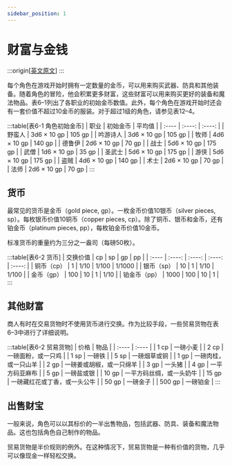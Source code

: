 ```yaml
---
sidebar_position: 1
---
```


# 财富与金钱

:::origin[[英文原文](https://www.aonprd.com/Rules.aspx?ID=106)]
:::

每个角色在游戏开始时拥有一定数量的金币，可以用来购买武器、防具和其他装备。随着角色的冒险，他会积累更多财富，这些财富可以用来购买更好的装备和魔法物品。表6–1列出了各职业的初始金币数值。此外，每个角色在游戏开始时还会有一套价值不超过10金币的服装。对于超过1级的角色，请参见表12–4。

:::table[表6-1 角色初始金币]
| 职业 | 初始金币 | 平均值 |
| :---- | :----: | :----: |
| 野蛮人 | 3d6 × 10 gp | 105 gp |
| 吟游诗人 | 3d6 × 10 gp | 105 gp |
| 牧师 | 4d6 × 10 gp | 140 gp |
| 德鲁伊 | 2d6 × 10 gp | 70 gp |
| 战士 | 5d6 × 10 gp | 175 gp |
| 武僧 | 1d6 × 10 gp | 35 gp |
| 圣武士 | 5d6 × 10 gp | 175 gp |
| 游侠 | 5d6 × 10 gp | 175 gp |
| 盗贼 | 4d6 × 10 gp | 140 gp |
| 术士 | 2d6 × 10 gp | 70 gp |
| 法师 | 2d6 × 10 gp | 70 gp |
:::

## 货币

最常见的货币是金币（gold piece, gp）。一枚金币价值10银币（silver pieces, sp）。每枚银币价值10铜币（copper pieces, cp）。除了铜币、银币和金币，还有铂金币（platinum pieces, pp），每枚铂金币价值10金币。

标准货币的重量约为三分之一盎司（每磅50枚）。

:::table[表6-2 货币]
| 交换价值 | cp | sp | gp | pp |
| :---- | :----: | :----: | :----: | :----: |
| 铜币（cp） | 1 | 1/10 | 1/100 | 1/1000 |
| 银币（sp） | 10 | 1 | 1/10 | 1/100 |
| 金币（gp） | 100 | 10 | 1 | 1/10 |
| 铂金币（pp） | 1000 | 100 | 10 | 1 |
:::

## 其他财富

商人有时在交易货物时不使用货币进行交换。作为比较手段，一些贸易货物在表6–3中进行了详细说明。

:::table[表6-2 贸易货物]
| 价格 | 物品 |
| :---- | :---- |
| 1 cp | 一磅小麦 |
| 2 cp | 一磅面粉，或一只鸡 |
| 1 sp | 一磅铁 |
| 5 sp | 一磅烟草或铜 |
| 1 gp | 一磅肉桂，或一只山羊 |
| 2 gp | 一磅姜或胡椒，或一只绵羊 |
| 3 gp | 一头猪 |
| 4 gp | 一平方码亚麻布 |
| 5 gp | 一磅盐或银 |
| 10 gp | 一平方码丝绸，或一头奶牛 |
| 15 gp | 一磅藏红花或丁香，或一头公牛 |
| 50 gp | 一磅金子 |
| 500 gp | 一磅铂金 |
:::

## 出售财宝

一般来说，角色可以以其标价的一半出售物品，包括武器、防具、装备和魔法物品。这也包括角色自己制作的物品。

贸易货物是半价规则的例外。在这种情况下，贸易货物是一种有价值的货物，几乎可以像现金一样轻松交换。